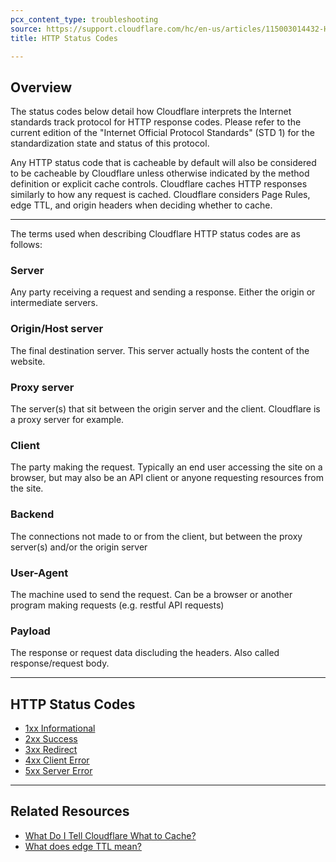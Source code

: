 ```yaml
---
pcx_content_type: troubleshooting
source: https://support.cloudflare.com/hc/en-us/articles/115003014432-HTTP-Status-Codes
title: HTTP Status Codes

---
```


## Overview

The status codes below detail how Cloudflare interprets the Internet standards track protocol for HTTP response codes. Please refer to the current edition of the "Internet Official Protocol Standards" (STD 1) for the standardization state and status of this protocol.

Any HTTP status code that is cacheable by default will also be considered to be cacheable by Cloudflare unless otherwise indicated by the method definition or explicit cache controls. Cloudflare caches HTTP responses similarly to how any request is cached. Cloudflare considers Page Rules, edge TTL, and origin headers when deciding whether to cache.

***

The terms used when describing Cloudflare HTTP status codes are as follows:

### Server

Any party receiving a request and sending a response. Either the origin or intermediate servers.

### Origin/Host server

The final destination server. This server actually hosts the content of the website.

### Proxy server

The server(s) that sit between the origin server and the client. Cloudflare is a proxy server for example.

### Client

The party making the request. Typically an end user accessing the site on a browser, but may also be an API client or anyone requesting resources from the site.

### Backend

The connections not made to or from the client, but between the proxy server(s) and/or the origin server

### User-Agent

The machine used to send the request. Can be a browser or another program making requests (e.g. restful API requests)

### Payload

The response or request data discluding the headers. Also called response/request body.

***

## HTTP Status Codes

* [1xx Informational](https://support.cloudflare.com/hc/en-us/articles/115003013892/)
* [2xx Success](https://support.cloudflare.com/hc/en-us/articles/115003014192)
* [3xx Redirect](https://support.cloudflare.com/hc/en-us/articles/115003011091/)
* [4xx Client Error](https://support.cloudflare.com/hc/en-us/articles/115003014512/)
* [5xx Server Error](https://support.cloudflare.com/hc/en-us/articles/115003011431/)

***

## Related Resources

* [What Do I Tell Cloudflare What to Cache?](https://support.cloudflare.com/hc/en-us/articles/202775670-How-Do-I-Tell-CloudFlare-What-to-Cache-)
* [What does edge TTL mean?](https://support.cloudflare.com/hc/articles/218411427#summary-of-page-rules-settings)
